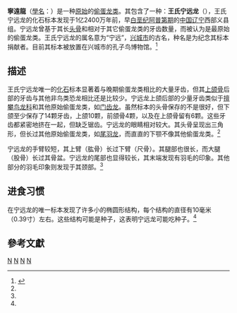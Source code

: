 {{Automatic Taxobox
| taxon = Ningyuansaurus
| fossil_range = [[白垩纪|下白堊紀]],{{fossil_range|124.6}}
| image = 
| image_caption = 
| authority = [[季强|Ji]]等人，2012
| type_species = '''王氏寧遠龍<br>''Ningyuansaurus wangi'''''
| type_species_authority = Ji等人，2012
}}

'''寧遠龍'''（[[學名|學名]]：{{lang|la|''Ningyuansaurus''}}）是一种[[基群|原始]]的[[偷蛋龙类|偷蛋龙类]]。其包含了一种：'''王氏宁远龙'''（{{lang|la|''Ningyuansaurus wangi''}}），王氏宁远龙的化石标本发现于1亿2400万年前，早[[白垩纪|白垩纪]][[阿普第期|阿普第期]]的[[中国|中国]][[辽宁省|辽宁]]西部义县组。宁远龙曾基于其长[[头骨|头骨]]和相对于其它偷蛋龙类的牙齿数量，而被认为是最原始的偷蛋龙类。王氏宁远龙的属名意为“宁远”，[[兴城市|兴城市]]的古名，种名是为纪念其标本捐献者。目前其标本被放置在兴城市的孔子鸟博物馆。<ref name="Ningyuansaurus">{{Cite journal|title=A new oviraptorosaur from the Yixian Formation of Jianchang, Western Liaoning Province, China|url=https://www.researchgate.net/publication/287955072_A_new_oviraptorosaur_from_the_Yixian_Formation_of_Jianchang_Western_Liaoning_Province_China|last=Ji|first=Q.|last2=Lü|first2=J.-C|date=2012-12-01|journal=Geological Bulletin of China|volume=31|pages=2102–2107|last3=Wei|first3=X.-F|last4=Wang|first4=X.-R}}</ref>

==描述==
王氏宁远龙唯一的[[化石|化石]]标本显著着与晚期偷蛋龙类相比的大量牙齿，但其[[上颌骨|上颌骨]]后部的牙齿与其他非鸟类恐龙相比还是比较少。宁远龙上颌后部的少量牙齿类似于[[擅攀鸟龙科|擅攀鸟龙科]]和其他原始偷蛋龙类，如[[门齿龙|门齿龙]]。虽然标本的头骨保存的不是很好，但下颌至少保存了14颗牙齿，上颌10颗，前颌骨4颗，以及在上颌骨留有6颗。这些牙齿都紧密地挤在一起，但缺乏锯齿。宁远龙的眼睛相对较大。其头骨呈现出三角形，但长过其他原始偷蛋龙类，如[[尾羽龙|尾羽龙]]，而直直的下颚不像其他偷蛋龙类。<ref name=Ningyuansaurus/>

宁远龙的手臂较短，其上臂（肱骨）长过下臂（尺骨）。其腿部也很长，而大腿（股骨）长过其骨盆。宁远龙的尾部也显得较长，其末端发现有羽毛的印象。其他部分的羽毛印象则发现于其颈部。<ref name=Ningyuansaurus/>

==进食习惯==
在宁远龙的唯一标本发现了许多小的椭圆形结构，每个结构的直径有10毫米（0.39寸）左右。这些结构可能是种子，这表明宁远龙可能吃种子。<ref name=Ningyuansaurus/>
== 參考文獻 ==
{{Reflist}}

{{Portal|恐龙}}
{{手盜龍類|O.}}
{{Taxonbar|from=Q6580233}}

[[Category:偷蛋龙下目|N]]
[[Category:亞洲恐龍|N]]
[[Category:下白堊紀恐龍|N]]
[[Category:有羽毛恐龍|N]]